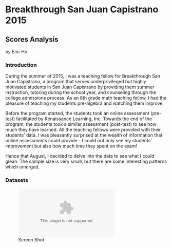 # Breakthrough San Juan Capistrano 2015 
## Scores Analysis

by Eric Ho

### Introduction

During the summer of 2015, I was a teaching fellow for Breakthrough San Juan Capistrano, a program that serves
underprivileged but highly motivated students in San Juan Capistrano by providing them summer instruction, tutoring 
during the school year, and counseling through the college admissions process. As an 8th grade math teaching fellow,
I had the pleasure of teaching my students pre-algebra and watching them improve.

Before the program started, the students took an online assessment (pre-test) facilitated by Renaissance Learning, Inc. Towards
the end of the program, the students took a similar assessment (post-test) to see how much they have learned. All the
teaching fellows were provided with their students' data. I was pleasantly surprised at the wealth of information that
online assessments could provide - I could not only see my students' improvement but also how much time they spent on the
exam!

Hence that August, I decided to delve into the data to see what I could glean. The sample size is very small, but there
are some interesting patterns which emerged. 

### Datasets

![Screen Shot](https://raw.githubusercontent.com/ohrice/BTSJC/master/BTSJCData.csv)
